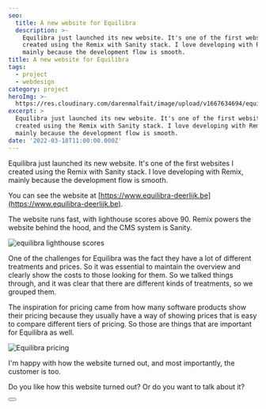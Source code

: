 ```yaml
---
seo:
  title: A new website for Equilibra
  description: >-
    Equilibra just launched its new website. It's one of the first websites I
    created using the Remix with Sanity stack. I love developing with Remix,
    mainly because the development flow is smooth.
title: A new website for Equilibra
tags:
  - project
  - webdesign
category: project
heroImg: >-
  https://res.cloudinary.com/darenmalfait/image/upload/v1667634694/equilibra-deerlijk-screenshot_yngeca.png
excerpt: >
  Equilibra just launched its new website. It's one of the first websites I
  created using the Remix with Sanity stack. I love developing with Remix,
  mainly because the development flow is smooth.
date: '2022-03-18T11:00:00.000Z'
---
```


Equilibra just launched its new website. It's one of the first websites I
created using the Remix with Sanity stack. I love developing with Remix, mainly
because the development flow is smooth.

You can see the website at
[https://www.equilibra-deerlijk.be](https://www.equilibra-deerlijk.be).

The website runs fast, with lighthouse scores above 90. Remix powers the website
behind the hood, and the CMS system is Sanity.

![equilibra lighthouse scores](https://res.cloudinary.com/darenmalfait/image/upload/v1667634778/equilibra-lighthouse-scores_wzxatv.png "equilibra lighthouse scores")

One of the challenges for Equilibra was the fact they have a lot of different
treatments and prices. So it was essential to maintain the overview and clearly
show the costs to those looking for them. So we talked things through, and it
was clear that there are different kinds of treatments, so we grouped them.

The inspiration for pricing came from how many software products show their
pricing because they usually have a way of showing prices that is easy to
compare different tiers of pricing. So those are things that are important for
Equilibra as well.&#x20;

![Equilibra pricing](https://res.cloudinary.com/darenmalfait/image/upload/v1667634854/equilibra-pricing-screenshot_blbmrz.png "Equilibra pricing")

I'm happy with how the website turned out, and most importantly, the customer is
too.

Do you like how this website turned out? Or do you want to talk about it?

<Button text="Get in touch" variant="primary" href="contact" />
